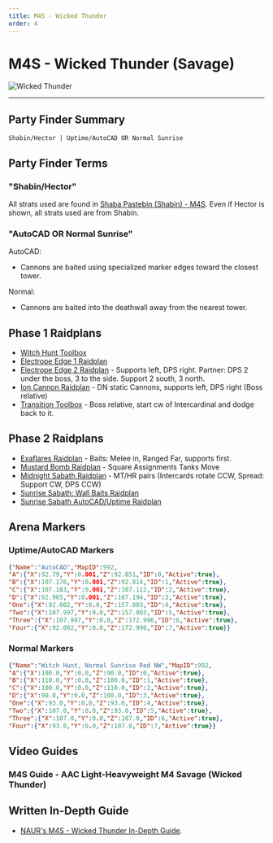 ```yaml
---
title: M4S - Wicked Thunder
order: 4
---
```


# M4S - Wicked Thunder (Savage)

![Wicked Thunder](/images/thumbnails/savage/aac_lhw/m4s.png)

---

## Party Finder Summary

```
Shabin/Hector | Uptime/AutoCAD OR Normal Sunrise
```

## Party Finder Terms

### "Shabin/Hector"

All strats used are found in [Shaba Pastebin (Shabin) - M4S](<https://pastebin.com/teF90QGm>).
Even if Hector is shown, all strats used are from Shabin.

### "AutoCAD OR Normal Sunrise"

AutoCAD: 
* Cannons are baited using specialized marker edges toward the closest tower. 

Normal: 
* Cannons are baited into the deathwall away from the nearest tower.

## Phase 1 Raidplans

- [Witch Hunt Toolbox](<https://ff14.toolboxgaming.space/?id=718695171442271&preview=1>)
- [Electrope Edge 1 Raidplan](<https://raidplan.io/plan/GDntMfyfYoLU7WCq>)
- [Electrope Edge 2 Raidplan](<https://raidplan.io/plan/YBZukOXIUCmDFM2V>) -
Supports left, DPS right. Partner: DPS 2 under the boss, 3 to the side. Support 2 south, 3 north.
- [Ion Cannon Raidplan](<https://raidplan.io/plan/lcutLlTGtmi0MKXY>) -
DN static Cannons, supports left, DPS right (Boss relative) 
- [Transition Toolbox](<https://ff14.toolboxgaming.space/?id=468692025642271&preview=1>) -
Boss relative, start cw of Intercardinal and dodge back to it.

## Phase 2 Raidplans

- [Exaflares Raidplan](<https://raidplan.io/plan/e7W63yWjXimPUekl>) - Baits: Melee in, Ranged Far, supports first.
- [Mustard Bomb Raidplan](<https://raidplan.io/plan/0Z8Ram6BFLHciLns>) - Square Assignments Tanks Move 
- [Midnight Sabath Raidplan](<https://raidplan.io/plan/L3YWPkM_1NMrNVBM>) - MT/HR pairs (Intercards rotate CCW, Spread: Support CW, DPS CCW) 
- [Sunrise Sabath: Wall Baits Raidplan](<https://raidplan.io/plan/DGafL6v7CUTkx_5c>)
- [Sunrise Sabath AutoCAD/Uptime Raidplan](<https://raidplan.io/plan/OnQXobwatopL1G8u>)

## Arena Markers

### Uptime/AutoCAD Markers

```json
{"Name":"AutoCAD","MapID":992,
"A":{"X":92.79,"Y":0.001,"Z":92.851,"ID":0,"Active":true},
"B":{"X":107.176,"Y":0.001,"Z":92.814,"ID":1,"Active":true},
"C":{"X":107.183,"Y":0.001,"Z":107.112,"ID":2,"Active":true},
"D":{"X":92.905,"Y":0.001,"Z":107.194,"ID":3,"Active":true},
"One":{"X":92.002,"Y":0.0,"Z":157.003,"ID":4,"Active":true},
"Two":{"X":107.997,"Y":0.0,"Z":157.003,"ID":5,"Active":true},
"Three":{"X":107.997,"Y":0.0,"Z":172.996,"ID":6,"Active":true},
"Four":{"X":92.002,"Y":0.0,"Z":172.996,"ID":7,"Active":true}}
```

### Normal Markers

```json
{"Name":"Witch Hunt, Normal Sunrise Red NW","MapID":992,
"A":{"X":100.0,"Y":0.0,"Z":90.0,"ID":0,"Active":true},
"B":{"X":110.0,"Y":0.0,"Z":100.0,"ID":1,"Active":true},
"C":{"X":100.0,"Y":0.0,"Z":110.0,"ID":2,"Active":true},
"D":{"X":90.0,"Y":0.0,"Z":100.0,"ID":3,"Active":true},
"One":{"X":93.0,"Y":0.0,"Z":93.0,"ID":4,"Active":true},
"Two":{"X":107.0,"Y":0.0,"Z":93.0,"ID":5,"Active":true},
"Three":{"X":107.0,"Y":0.0,"Z":107.0,"ID":6,"Active":true},
"Four":{"X":93.0,"Y":0.0,"Z":107.0,"ID":7,"Active":true}}
```

## Video Guides

### M4S Guide - AAC Light-Heavyweight M4 Savage (Wicked Thunder)

<YouTube videoId="xEX0kAIfTKo"/>  

## Written In-Depth Guide

- [NAUR's M4S - Wicked Thunder In-Depth Guide](/savage/m4s/guide).